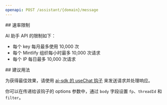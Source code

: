 ```yaml
---
openapi: POST /assistant/{domain}/message
---
```


<div id="rate-limits">
  ## 速率限制
</div>

AI 助手 API 的限制如下：

- 每个 key 每月最多使用 10,000 次
- 每个 Mintlify 组织每小时最多 10,000 次请求
- 每个 IP 每日最多 10,000 次请求

<div id="suggested-usage">
  ## 建议用法
</div>

为获得最佳效果，请使用 [ai-sdk 的 useChat 钩子](https://ai-sdk.dev/docs/reference/ai-sdk-ui/use-chat#usechat) 来发送请求并处理响应。

你可以在传递给该钩子的 options 参数中，通过 `body` 字段设置 `fp`、`threadId` 和 `filter`。